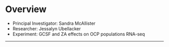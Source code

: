 # Overview

- Principal Investigator: Sandra McAllister
- Researcher: Jessalyn Ubellacker
- Experiment: GCSF and ZA effects on OCP populations RNA-seq



* * *
